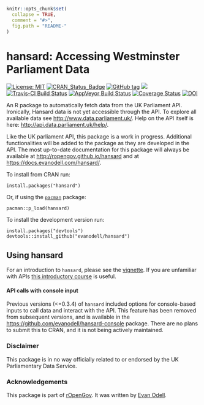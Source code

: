 <!-- README.md is generated from README.Rmd. Please edit that file -->
<!-- rmarkdown v1 -->

```r
knitr::opts_chunk$set(
  collapse = TRUE,
  comment = "#>",
  fig.path = "README-"
)
```

# hansard: Accessing Westminster Parliament Data

[![License: MIT](https://img.shields.io/badge/License-MIT-blue.svg)](https://opensource.org/licenses/MIT)
[![CRAN_Status_Badge](https://www.r-pkg.org/badges/version/hansard)](https://cran.r-project.org/package=hansard)
[![GitHub tag](https://img.shields.io/github/tag/evanodell/hansard.svg)](https://github.com/evanodell/hansard)
[![](https://cranlogs.r-pkg.org/badges/grand-total/hansard)](https://dgrtwo.shinyapps.io/cranview/)
[![Travis-CI Build Status](https://travis-ci.org/evanodell/hansard.svg?branch=master)](https://travis-ci.org/evanodell/hansard)
[![AppVeyor Build Status](https://ci.appveyor.com/api/projects/status/github/evanodell/hansard?branch=master&svg=true)](https://ci.appveyor.com/project/evanodell/hansard)
[![Coverage Status](https://img.shields.io/codecov/c/github/evanodell/hansard/master.svg)](https://codecov.io/github/evanodell/hansard?branch=master)
[![DOI](https://zenodo.org/badge/72111315.svg)](https://zenodo.org/badge/latestdoi/72111315)


An R package to automatically fetch data from the UK Parliament API. Ironically, Hansard data is not yet accessible through the API. To explore all available data see <http://www.data.parliament.uk/>. Help on the API itself is here: <http://api.data.parliament.uk/help/>. 

Like the UK parliament API, this package is a work in progress. Additional functionalities will be added to the package as they are developed in the API. The most up-to-date documentation for this package will always be available at <http://ropengov.github.io/hansard> and at <https://docs.evanodell.com/hansard/>.

To install from CRAN run:

```
install.packages("hansard")
```

Or, if using the [`pacman`](https://CRAN.R-project.org/package=pacman) package:

```
pacman::p_load(hansard)
```

To install the development version run:

```
install.packages("devtools")
devtools::install_github("evanodell/hansard")
```

## Using hansard

For an introduction to `hansard`, please see the [vignette](http://ropengov.github.io/hansard/articles/introduction.html). If you are unfamiliar with APIs [this introductory course](https://zapier.com/learn/apis/) is useful.

#### API calls with console input

Previous versions (<=0.3.4) of `hansard` included options for console-based inputs to call data and interact with the API. This feature has been removed from subsequent versions, and is available in the [https://github.com/evanodell/hansard-console](`hansardconsole`) package. There are no plans to submit this to CRAN, and it is not being actively maintained.

### Disclaimer

This package is in no way officially related to or endorsed by the UK Parliamentary Data Service.

### Acknowledgements

This package is part of [rOpenGov](http://ropengov.github.io). It was written by [Evan Odell](https://evanodell.com).
